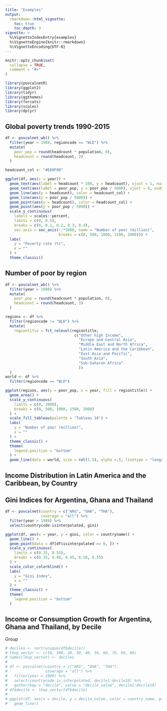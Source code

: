 ```yaml
---
title: "Examples"
output: 
  rmarkdown::html_vignette:
    toc: true
    toc_depth: 3
vignette: >
  %\VignetteIndexEntry{examples}
  %\VignetteEngine{knitr::rmarkdown}
  %\VignetteEncoding{UTF-8}
---
```


```r
knitr::opts_chunk$set(
  collapse = TRUE,
  comment = "#>"
)
```

```r
library(povcalnetR)
library(ggplot2)
library(tidyr)
library(ggthemes)
library(forcats)
library(scales)
library(dplyr)
```

## Global poverty trends 1990-2015  

```r
df <- povcalnet_wb() %>%
  filter(year > 1989, regioncode == "WLD") %>%
  mutate(
    poor_pop = round(headcount * population, 0),
    headcount = round(headcount, 3)
  )

headcount_col <- "#E69F00"

ggplot(df, aes(x = year)) +
  geom_text(aes(label = headcount * 100, y = headcount), vjust = 1, nudge_y = -0.02, color = headcount_col) +
  geom_text(aes(label = poor_pop, y = poor_pop / 5000), vjust = 0, nudge_y = 0.02) +
  geom_line(aes(y = headcount), color = headcount_col) +
  geom_line(aes(y = poor_pop / 5000)) +
  geom_point(aes(y = headcount), color = headcount_col) +
  geom_point(aes(y = poor_pop / 5000)) +
  scale_y_continuous(
    labels = scales::percent,
    limits = c(0, 0.5),
    breaks = c(0, 0.1, 0.2, 0.3, 0.4),
    sec.axis = sec_axis(~.*5000, name = "Number of poor (million)",
                        breaks = c(0, 500, 1000, 1500, 2000))) +
  labs(
    y = "Poverty rate (%)",
    x = ""
  ) +
  theme_classic()
```

## Number of poor by region
```r
df <- povcalnet_wb() %>%
  filter(year > 1989) %>%
  mutate(
    poor_pop = round(headcount * population, 0),
    headcount = round(headcount, 3)
  )

regions <- df %>%
  filter(regioncode != "WLD") %>%
  mutate(
    regiontitle = fct_relevel(regiontitle,
                               c("Other high Income",
                                 "Europe and Central Asia",
                                 "Middle East and North Africa",
                                 "Latin America and the Caribbean",
                                 "East Asia and Pacific",
                                 "South Asia",
                                 "Sub-Saharan Africa"
                                 ))
  )
world <- df %>%
  filter(regioncode == "WLD")

ggplot(regions, aes(y = poor_pop, x = year, fill = regiontitle)) +
  geom_area() +
  scale_y_continuous(
    limits = c(0, 2000),
    breaks = c(0, 500, 1000, 1500, 2000)
  ) +
  scale_fill_tableau(palette = "Tableau 10") +
  labs(
    y = "Number of poor (million)",
    x = ""
  ) +
  theme_classic() +
  theme(
    legend.position = "bottom"
  ) +
  geom_line(data = world, size = rel(1.5), alpha =.5, linetype = "longdash")
```

## Income Distribution in Latin America and the Caribbean, by Country


## Gini Indices for Argentina, Ghana and Thailand
```r
df <- povcalnet(country = c("ARG", "GHA", "THA"),
                coverage = "all") %>%
  filter(year > 1989) %>%
  select(countrycode:isinterpolated, gini)

ggplot(df, aes(x = year, y = gini, color = countryname)) +
  geom_line() +
  geom_point(data = df[df$isinterpolated == 0, ]) +
  scale_y_continuous(
    limits = c(0.35, 0.55),
    breaks = c(0.35, 0.40, 0.45, 0.50, 0.55)
  ) +
  scale_color_colorblind() +
  labs(
    y = "Gini Index",
    x = ""
  ) +
  theme_classic() +
  theme(
    legend.position = "bottom"
  )

```

## Income or Consumption Growth for Argentina, Ghana and Thailand, by Decile
Group
```r
# deciles <- sort(unique(df$decile))
# lkup_vector <- c(10, 100, 20, 30, 40, 50, 60, 70, 80, 90)
# names(lkup_vector) <- deciles
# 
# df <- povcalnet(country = c("ARG", "GHA", "THA"),
#                 coverage = "all") %>%
#   filter(year > 1989) %>%
#   select(countrycode:is_interpolated, decile1:decile10) %>%
#   gather(key = "decile", value = "decile_value", decile1:decile10)
# df$decile <- lkup_vector[df$decile]
# 
# ggplot(df, aes(x = decile, y = decile_value, color = country_name, group = country_name)) +
#   geom_line()
```

